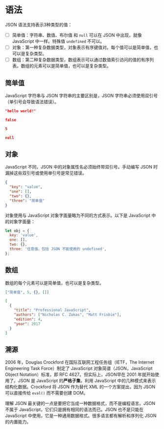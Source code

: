# 语法

JSON 语法支持表示3种类型的值：

- [ ] 简单值：字符串、数值、布尔值 和 `null` 可以在 JSON 中出现，就像 JavaScript 中一样。特殊值 `undefined` 不可以。
- [ ] 对象：第一种复杂数据类型，对象表示有序键值对。每个值可以是简单值，也可以是复杂类型。
- [ ] 数组：第二种复杂数据类型，数组表示可以通过数值索引访问的值的有序列表。数组的元素可以是简单值，也可以是复杂类型。

## 简单值

JavaScript 字符串与 JSON 字符串的主要区别是，JSON 字符串必须使用双引号（单引号会导致语法错误）。

```json
"hello world!"
```

```json
false
```

```json
5
```

```json
null
```

## 对象

JavaScript 不同，JSON 中的对象属性名必须始终带双引号。手动编写 JSON 时漏掉这些双引号或使用单引号是常见错误。

```json title="演示JSON对象"
{
  "key": "value",
  "one": [],
  "two": {},
  "three": "简单值"
}
```

对象使用与 JavaScript 对象字面量略为不同的方式表示。以下是 JavaScript 中的对象字面量：

```js
let obj = {
  key: 'value',
  one: [],
  two: {},
  three: '任意值，包括 JSON 不能使用的 undefined',
};
```

## 数组

数组的每个元素可以是简单值，也可以是复杂类型。

```json
["简单值", 5, {}, []]
```

```json title="创建更为复杂的结构数据"
[
  {
    "title": "Professional JavaScript",
    "authors": ["Nicholas C. Zakas", "Matt Frisbie"],
    "edition": 4,
    "year": 2017
  }
]
```

## 溯源

2006 年，Douglas Crockford 在国际互联网工程任务组（IETF，The Internet Engineering Task Force）制定了 JavaScript 对象简谱（JSON，JavaScript Object Notation）标准，即 RFC 4627。但实际上，JSON早在 2001 年就开始使用了。JSON 是 JavaScript 的**严格子集**，利用 JavaScript 中的几种模式来表示结构化数据。Crockford 将 JSON 作为替代 XML 的一个方案提出，因为 JSON 可以直接传给 `eval()` 而不需要创建 DOM。

理解 JSON 最关键的一点是要把它当成一种数据格式，而不是编程语言。JSON 不属于 JavaScript，它们只是拥有相同的语法而已。JSON 也不是只能在 JavaScript 中使用，它是一种通用数据格式。很多语言都有解析和序列化 JSON 的内置能力。
